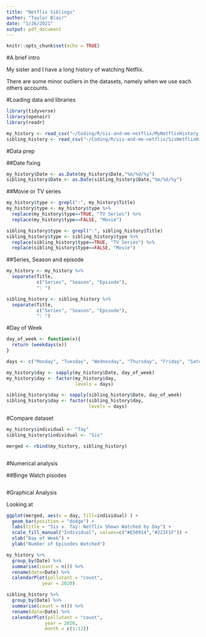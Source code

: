 ```yaml
---
title: "Netflix Siblings"
author: "Taylor Blair"
date: "1/26/2021"
output: pdf_document
---
```


```r
knitr::opts_chunk$set(echo = TRUE)
```

#A brief intro 

My sister and I have a long history of watching Netflix.

There are some minor outliers in the datasets, namely when we use each others accounts.

#Loading data and libraries


```r
library(tidyverse)
library(openair)
library(readr)
```

```r
my_history <- read_csv("~/Coding/R/sis-and-me-netflix/MyNetflixHistory.csv")
sibling_history <- read_csv("~/Coding/R/sis-and-me-netflix/SisNetflixHistory.csv")

```

#Data prep

##Date fixing
```r


my_history$Date <- as.Date(my_history$Date,"%m/%d/%y")
sibling_history$Date <- as.Date(sibling_history$Date,"%m/%d/%y")


```


##Movie or TV series
```r
my_history$type <- grepl(":", my_history$Title)
my_history$type <- my_history$type %>%
  replace(my_history$type==TRUE, "TV Series") %>%
  replace(my_history$type==FALSE, "Movie")

sibling_history$type <- grepl(":", sibling_history$Title)
sibling_history$type <- sibling_history$type %>%
  replace(sibling_history$type==TRUE, "TV Series") %>%
  replace(sibling_history$type==FALSE, "Movie")

```

##Series, Season and episode

```r
my_history <- my_history %>%
  separate(Title,
           c("Series", "Season", "Episode"),
           ": ")

sibling_history <- sibling_history %>%
  separate(Title,
           c("Series", "Season", "Episode"),
           ": ")

```


#Day of Week
```r
day_of_week <- function(x){
  return (weekdays(x))
}

days <- c("Monday", "Tuesday", "Wednesday", "Thursday", "Friday", "Saturday", "Sunday")

my_history$day <- sapply(my_history$Date, day_of_week)
my_history$day <- factor(my_history$day, 
                         levels = days)

sibling_history$day <- sapply(sibling_history$Date, day_of_week)
sibling_history$day <- factor(sibling_history$day, 
                              levels = days)


```

#Compare dataset

```r

my_history$individual <- "Tay"
sibling_history$individual <- "Sis"

merged <- rbind(my_history, sibling_history)



```

#Numerical analysis


##Binge Watch pisodes
```r

```


#Graphical Analysis

Looking at 

```r
ggplot(merged, aes(x = day, fill=individual) ) +
  geom_bar(position = "dodge") +
  labs(title = "Sis v. Tay: Netflix Shows Watched by Day") +
  scale_fill_manual("Individual", values=c("#E50914","#221F1F")) +
  xlab("Day of Week") +
  ylab("Number of Episodes Watched")

```


```r

my_history %>%
  group_by(Date) %>%
  summarise(count = n()) %>%
  rename(date=Date) %>%
  calendarPlot(pollutant = "count",
             year = 2020)

sibling_history %>%
  group_by(Date) %>%
  summarise(count = n()) %>%
  rename(date=Date) %>%
  calendarPlot(pollutant = "count",
              year = 2020,
              month = c(1:12))


```
